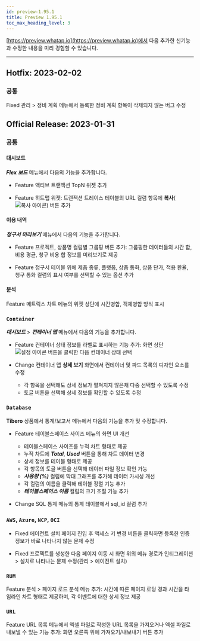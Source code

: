 ```yaml
---
id: preview-1.95.1
title: Preview 1.95.1
toc_max_heading_level: 3
---
```



[https://preview.whatap.io](https://preview.whatap.io)에서 다음 추가한 신기능과 수정한 내용을 미리 경험할 수 있습니다. 

---

## Hotfix: 2023-02-02

### 공통

<Status>Fixed</Status> <UI>관리</UI> > <UI>정비 계획</UI> 메뉴에서 등록한 정비 계획 항목이 삭제되지 않는 버그 수정

## Official Release: 2023-01-31

### 공통

#### 대시보드

***Flex 보드*** 메뉴에서 다음의 기능을 추가합니다.

* <Status>Feature</Status> <UI>액티브 트랜잭션 TopN</UI> 위젯 추가 

* <Status>Feature</Status> <UI>히트맵</UI> 위젯: 트랜잭션 트레이스 테이블의 <UI>URL</UI> 컬럼 항목에 <b>복사</b>(<img src='/img/ico-copy.svg' alt='복사 아이콘' />) 버튼 추가

#### 이용 내역

***청구서 미리보기*** 메뉴에서 다음의 기능을 추가합니다.

* <Status>Feature</Status> 프로젝트, 상품명 컬럼별 그룹핑 버튼 추가: 그룹핑한 데이터들의 시간 합, 비용 평균, 청구 비용 합 정보를 미리보기로 제공

* <Status>Feature</Status> 청구서 테이블 위에 <UI>제품 종류</UI>, <UI>플랫폼</UI>, <UI>상품 통화</UI>, <UI>상품 단가</UI>, <UI>적용 환율</UI>, <UI>청구 통화</UI> 컬럼의 표시 여부를 선택할 수 있는 옵션 추가 

#### 분석

<Status>Feature</Status> <UI>메트릭스 차트</UI> 메뉴의 위젯 상단에 시간병합, 객체병합 방식 표시 


### `Container`

***대시보드*** > ***컨테이너 맵*** 메뉴에서 다음의 기능을 추가합니다.

* <Status>Feature</Status> 컨테이너 상태 정보를 라벨로 표시하는 기능 추가: 화면 상단 <img src='/img/ico-setting.svg' alt='설정 아이콘' /> 버튼을 클릭한 다음 <UI>컨테이너 상태</UI> 선택

* <Status>Change</Status> 컨테이너 맵 <b>상세 보기</b> 화면에서 컨테이너 및 파드 목록의 디자인 요소를 수정

  * 각 항목을 선택해도 상세 정보가 펼쳐지지 않은채 다중 선택할 수 있도록 수정
  * 토글 버튼을 선택해 상세 정보를 확인할 수 있도록 수정


### `Database`

<b>Tibero</b> 상품에서 <UI>통계/보고서</UI> 메뉴에서 다음의 기능을 추가 및 수정합니다.

* <Status>Feature</Status> <UI>테이블스페이스 사이즈</UI> 메뉴의 화면 UI 개선

  * 테이블스페이스 사이즈를 누적 차트 형태로 제공
  * 누적 차트에 ***Total***, ***Used*** 버튼을 통해 차트 데이터 변경
  * 상세 정보를 테이블 형태로 제공
  * 각 항목의 토글 버튼을 선택해 데이터 파일 정보 확인 가능
  * ***사용량 (%)*** 컬럼에 막대 그래프를 추가해 데이터 가시성 개선
  * 각 컬럼의 이름을 클릭해 테이블 정렬 기능 추가
  * ***테이블스페이스 이름*** 컬럼의 크기 조절 기능 추가

* <Status>Change</Status> <UI>SQL 통계</UI> 메뉴의 통계 테이블에서 <UI>sql_id</UI> 컬럼 추가


### `AWS`, `Azure`, `NCP`, `OCI`

* <Status>Fixed</Status> <UI>에이전트 설치</UI> 페이지 진입 후 <UI>액세스 키 변경</UI> 버튼을 클릭하면 등록한 인증 정보가 바로 나타나지 않는 문제 수정

* <Status>Fixed</Status> 프로젝트를 생성한 다음 페이지 이동 시 화면 위의 메뉴 경로가 <UI>인티그레이션 > 설치</UI>로 나타나는 문제 수정(<UI>관리 > 에이전트 설치</UI>)


### `RUM`

<Status>Feature</Status> <UI>분석</UI> > <UI>페이지 로드 분석</UI> 메뉴 추가: 시간에 따른 페이지 로딩 경과 시간을 타임라인 차트 형태로 제공하며, 각 이벤트에 대한 상세 정보 제공


### `URL`

<Status>Feature</Status> <UI>URL 목록</UI> 메뉴에서 엑셀 파일로 작성한 URL 목록을 가져오거나 엑셀 파일로 내보낼 수 있는 기능 추가: 화면 오른쪽 위에 <UI>가져오기</UI>/<UI>내보내기</UI> 버튼 추가